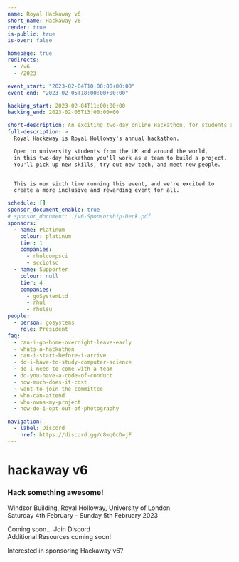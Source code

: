 ```yaml
---
name: Royal Hackaway v6
short_name: Hackaway v6
render: true
is-public: true
is-over: false

homepage: true
redirects:
  - /v6
  - /2023

event_start: "2023-02-04T10:00:00+00:00"
event_end: "2023-02-05T18:00:00+00:00"

hacking_start: 2023-02-04T11:00:00+00
hacking_end: 2023-02-05T13:00:00+00

short-description: An exciting two-day online Hackathon, for students across the UK or around the world
full-description: >
  Royal Hackaway is Royal Holloway's annual hackathon.

  Open to university students from the UK and around the world,
  in this two-day hackathon you'll work as a team to build a project.
  You'll pick up new skills, try out new tech, and meet new people.


  This is our sixth time running this event, and we're excited to
  create a more inclusive and rewarding event for all.

schedule: []
sponsor_document_enable: true
# sponsor_document: ./v6-Sponsorship-Deck.pdf
sponsors:
  - name: Platinum
    colour: platinum
    tier: 1
    companies:
      - rhulcompsci
      - scciotsc
  - name: Supporter
    colour: null
    tier: 4
    companies:
      - goSystemLtd
      - rhul
      - rhulsu
people:
  - person: gosystems
    role: President
faq:
  - can-i-go-home-overnight-leave-early
  - whats-a-hackathon
  - can-i-start-before-i-arrive
  - do-i-have-to-study-computer-science
  - do-i-need-to-come-with-a-team
  - do-you-have-a-code-of-conduct
  - how-much-does-it-cost
  - want-to-join-the-committee
  - who-can-attend
  - who-owns-my-project
  - how-do-i-opt-out-of-photography

navigation:
  - label: Discord
    href: https://discord.gg/c8mq6cDwjF
---
```




<!-- <MajorLeagueHackingBadge year={2022} /> -->

<EventJumbotron>

# hackaway v6

### Hack something awesome!

  <p>
    <FaMapMarkerAlt /> Windsor Building, Royal Holloway, University of London
    <br />
    <FaCalendarAlt /> Saturday 4th February - Sunday 5th February 2023
  </p>
  <p>
    <EventFullDescription />
  </p>
  <ButtonsContainer>
    <SiteButton
      disabled
      href="https://tickets.royalhackaway.com/"
      className="btn-hackaway-primary"
    >
      Coming soon...
    </SiteButton>
    <SiteButton
      href="https://discord.gg/c8mq6cDwjF"
      className="btn-hackaway-blurple"
    >
      <FaDiscord /> Join Discord
    </SiteButton>
  </ButtonsContainer>
</EventJumbotron>
<EventCountdownSection type={SectionTypes.SECONDARY} />
<HackathonDefinitionSection type={SectionTypes.TERTIARY} />
<EventFrequentlyAskedQuestionsSection type={SectionTypes.PRIMARY}>
  <div class="row">
    <div class="col text-center">
      <SiteButton
        disabled
        className="btn-hackaway-primary"
      >
        Additional Resources coming soon!
      </SiteButton>
    </div>
  </div>
</EventFrequentlyAskedQuestionsSection>
<EventSponsorsSection
  type={SectionTypes.TERTIARY}
  link="https://rhulcompsoc.sharepoint.com/:b:/s/hello/EdmsEMZCTZxEpJf8JAMuBAsBSJs_q0M09ejDS-V3M8Dyzw?e=K0zRNV"
>
  <p class="text-center">Interested in sponsoring Hackaway v6?</p>
</EventSponsorsSection>

